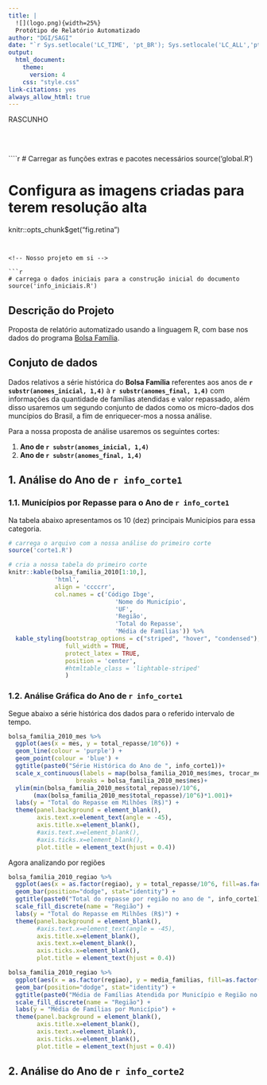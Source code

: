 ```yaml
---
title: |
  ![](logo.png){width=25%}  
  Protótipo de Relatório Automatizado
author: "DGI/SAGI"
date: "`r Sys.setlocale('LC_TIME', 'pt_BR'); Sys.setlocale('LC_ALL','pt_BR'); format(Sys.Date(), '%d de %B de %Y')`"
output:
  html_document:
    theme:
      version: 4
    css: "style.css"
link-citations: yes
always_allow_html: true
---
```



<!-- Adicionando Marca d'agua para Rascunho (opcional)-->
<div class="watermark">RASCUNHO</div>


<!-- Adicionando quebra de página para separar o cabeçalho do corpo do texto --> 
<br>
</br>

````r
# Carregar as funções extras e pacotes necessários
source('global.R')

# Configura as imagens criadas para terem resolução alta
knitr::opts_chunk$get("fig.retina")
```


<!-- Nosso projeto em si --> 

```r
# carrega o dados iniciais para a construção inicial do documento
source('info_iniciais.R')
```
  
## **Descrição do Projeto**

Proposta de relatório automatizado usando a linguagem R, com base nos dados do programa [Bolsa Família](http://susagi151.mds.net/wiki/index.php?title=Programa_Bolsa_Fam%C3%ADlia_-_PBF).

## **Conjuto de dados**

Dados relativos a série histórica do **Bolsa Família** referentes aos anos de **`r substr(anomes_inicial, 1,4)`** à **`r substr(anomes_final, 1,4)`** com informações da quantidade de famílias atendidas e valor repassado, além disso usaremos um segundo conjunto de dados como os micro-dados dos muncípios do Brasil, a fim de enriquecer-mos a nossa análise.

Para a nossa proposta de análise usaremos os seguintes cortes:

1. **Ano de `r substr(anomes_inicial, 1,4)`**
2. **Ano de `r substr(anomes_final, 1,4)`**


<!-- Nosso primeiro corte --> 

## **1. Análise do Ano de `r info_corte1`**

### 1.1. Municípios por Repasse para o Ano de `r info_corte1`

Na tabela abaixo apresentamos os 10 (dez) principais Municípios para essa categoria.

```r
# carrega o arquivo com a nossa análise do primeiro corte
source('corte1.R')
```

```r
# cria a nossa tabela do primeiro corte
knitr::kable(bolsa_familia_2010[1:10,],
             'html',
             align = 'ccccrr',
             col.names = c('Código Ibge',
                              'Nome do Município',
                              'UF',
                              'Região',
                              'Total do Repasse',
                              'Média de Famílias')) %>%
  kable_styling(bootstrap_options = c("striped", "hover", "condensed"),
                full_width = TRUE,
                protect_latex = TRUE,
                position = 'center',
                #htmltable_class = 'lightable-striped'
                )
```

### 1.2. Análise Gráfica do Ano de `r info_corte1`

Segue abaixo a série histórica dos dados para o referido intervalo de tempo.

```r
bolsa_familia_2010_mes %>%
  ggplot(aes(x = mes, y = total_repasse/10^6)) +
  geom_line(colour = 'purple') +
  geom_point(colour = 'blue') +
  ggtitle(paste0("Série Histórica do Ano de ", info_corte1))+
  scale_x_continuous(labels = map(bolsa_familia_2010_mes$mes, trocar_mes, primeira_maiuscula=T),
                   breaks = bolsa_familia_2010_mes$mes)+
  ylim(min(bolsa_familia_2010_mes$total_repasse)/10^6,
       (max(bolsa_familia_2010_mes$total_repasse)/10^6)*1.001)+
  labs(y = "Total do Repasse em Milhões (R$)") +
  theme(panel.background = element_blank(),
        axis.text.x=element_text(angle = -45),
        axis.title.x=element_blank(),
        #axis.text.x=element_blank(),
        #axis.ticks.x=element_blank(),
        plot.title = element_text(hjust = 0.4))
```

Agora analizando por regiões
```r
bolsa_familia_2010_regiao %>%
  ggplot(aes(x = as.factor(regiao), y = total_repasse/10^6, fill=as.factor(regiao))) +
  geom_bar(position="dodge", stat="identity") +
  ggtitle(paste0("Total do repasse por região no ano de ", info_corte1))+
  scale_fill_discrete(name = "Região") +
  labs(y = "Total do Repasse em Milhões (R$)") +
  theme(panel.background = element_blank(),
        #axis.text.x=element_text(angle = -45),
        axis.title.x=element_blank(),
        axis.text.x=element_blank(),
        axis.ticks.x=element_blank(),
        plot.title = element_text(hjust = 0.4))
```

```r
bolsa_familia_2010_regiao %>%
  ggplot(aes(x = as.factor(regiao), y = media_familias, fill=as.factor(regiao))) +
  geom_bar(position="dodge", stat="identity") +
  ggtitle(paste0("Média de Famílias Atendida por Município e Região no Ano de ", info_corte1))+
  scale_fill_discrete(name = "Região") +
  labs(y = "Média de Famílias por Município") +
  theme(panel.background = element_blank(),
        axis.title.x=element_blank(),
        axis.text.x=element_blank(),
        axis.ticks.x=element_blank(),
        plot.title = element_text(hjust = 0.4))
```


## **2. Análise do Ano de `r info_corte2`**

